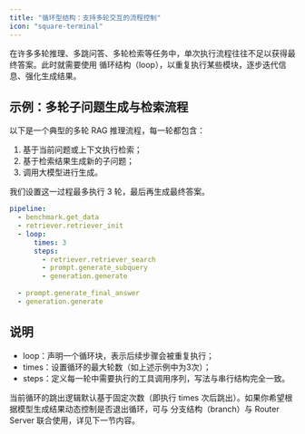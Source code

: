 ```yaml
---
title: "循环型结构：支持多轮交互的流程控制"
icon: "square-terminal"
---
```


在许多多轮推理、多跳问答、多轮检索等任务中，单次执行流程往往不足以获得最终答案。此时就需要使用 循环结构（loop），以重复执行某些模块，逐步迭代信息、强化生成结果。

## 示例：多轮子问题生成与检索流程

以下是一个典型的多轮 RAG 推理流程，每一轮都包含：

1. 基于当前问题或上下文执行检索；
2. 基于检索结果生成新的子问题；
3. 调用大模型进行生成。

我们设置这一过程最多执行 3 轮，最后再生成最终答案。

```yaml
pipeline:
  - benchmark.get_data
  - retriever.retriever_init
  - loop:
      times: 3         
      steps:
        - retriever.retriever_search
        - prompt.generate_subquery
        - generation.generate
        
  - prompt.generate_final_answer
  - generation.generate
```

## 说明

- loop：声明一个循环块，表示后续步骤会被重复执行；
- times：设置循环的最大轮数（如上述示例中为3次）；
- steps：定义每一轮中需要执行的工具调用序列，写法与串行结构完全一致。

当前循环的跳出逻辑默认基于固定次数（即执行 times 次后跳出）。如果你希望根据模型生成结果动态控制是否退出循环，可与 分支结构（branch）与 Router Server 联合使用，详见下一节内容。